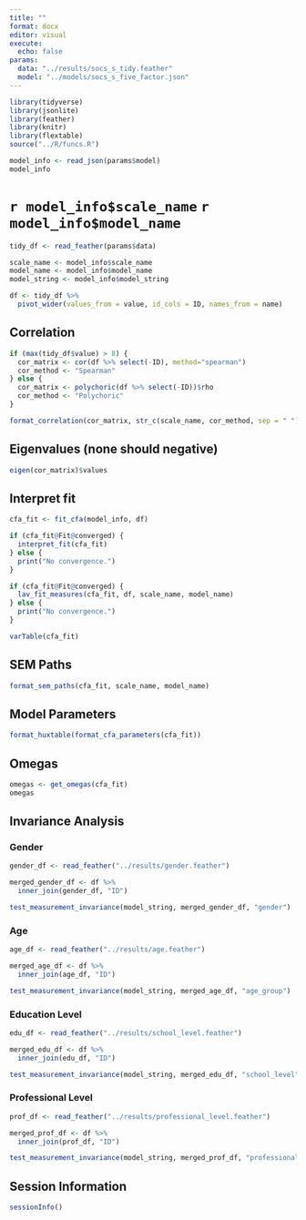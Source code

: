 ```yaml
---
title: ""
format: docx
editor: visual
execute: 
  echo: false
params:
  data: "../results/socs_s_tidy.feather"
  model: "../models/socs_s_five_factor.json"
---
```


```r
library(tidyverse)
library(jsonlite)
library(feather)
library(knitr)
library(flextable)
source("../R/funcs.R")
```

```r
model_info <- read_json(params$model)
model_info
```

# `r model_info$scale_name` `r model_info$model_name`

```r
tidy_df <- read_feather(params$data)
```

```r
scale_name <- model_info$scale_name
model_name <- model_info$model_name
model_string <- model_info$model_string
```

```r
df <- tidy_df %>% 
  pivot_wider(values_from = value, id_cols = ID, names_from = name)
```

## Correlation

```r
if (max(tidy_df$value) > 8) {
  cor_matrix <- cor(df %>% select(-ID), method="spearman")
  cor_method <- "Spearman"
} else {
  cor_matrix <- polychoric(df %>% select(-ID))$rho
  cor_method <- "Polychoric"
}

format_correlation(cor_matrix, str_c(scale_name, cor_method, sep = " "))
```

## Eigenvalues (none should negative)

```r
eigen(cor_matrix)$values
```

## Interpret fit

```r
cfa_fit <- fit_cfa(model_info, df)
```

```r
if (cfa_fit@Fit@converged) {
  interpret_fit(cfa_fit)
} else {
  print("No convergence.")
}

```

```r
if (cfa_fit@Fit@converged) {
  lav_fit_measures(cfa_fit, df, scale_name, model_name)
} else {
  print("No convergence.")
}
```

```r
varTable(cfa_fit)
```

## SEM Paths

```r
format_sem_paths(cfa_fit, scale_name, model_name)
```

## Model Parameters

```r
format_huxtable(format_cfa_parameters(cfa_fit))
```

## Omegas

```r
omegas <- get_omegas(cfa_fit)
omegas
```

## Invariance Analysis

### Gender

```r
gender_df <- read_feather("../results/gender.feather")

merged_gender_df <- df %>% 
  inner_join(gender_df, "ID")

test_measurement_invariance(model_string, merged_gender_df, "gender")
```

### Age

```r
age_df <- read_feather("../results/age.feather")

merged_age_df <- df %>% 
  inner_join(age_df, "ID")

test_measurement_invariance(model_string, merged_age_df, "age_group")
```

### Education Level

```r
edu_df <- read_feather("../results/school_level.feather")

merged_edu_df <- df %>% 
  inner_join(edu_df, "ID")

test_measurement_invariance(model_string, merged_edu_df, "school_level")
```

### Professional Level

```r
prof_df <- read_feather("../results/professional_level.feather")

merged_prof_df <- df %>% 
  inner_join(prof_df, "ID")

test_measurement_invariance(model_string, merged_prof_df, "professional_level")
```

## Session Information

```r
sessionInfo()
```
